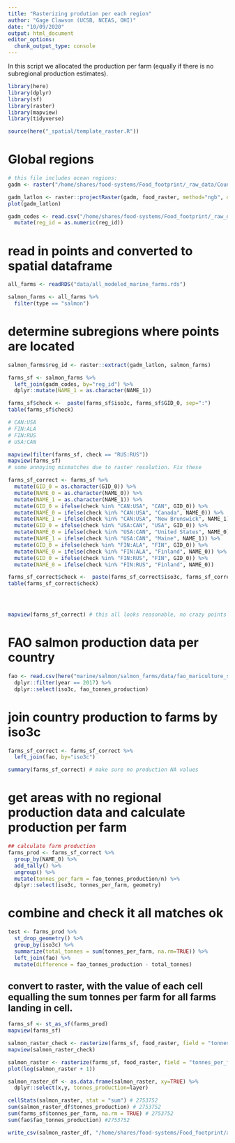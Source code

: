 ```yaml
---
title: "Rasterizing prodution per each region"
author: "Gage Clawson (UCSB, NCEAS, OHI)"
date: "10/09/2020"
output: html_document
editor_options: 
  chunk_output_type: console
---
```



In this script we allocated the production per farm (equally if there is no subregional production estimates). 

```r

library(here)
library(dplyr)
library(sf)
library(raster)
library(mapview)
library(tidyverse)

source(here("_spatial/template_raster.R"))


```


# Global regions

```r

# this file includes ocean regions:
gadm <- raster("/home/shares/food-systems/Food_footprint/_raw_data/Country_regions/gadm36mol_pyfill_10km.tif")

gadm_latlon <- raster::projectRaster(gadm, food_raster, method="ngb", over=TRUE)
plot(gadm_latlon)

gadm_codes <- read.csv("/home/shares/food-systems/Food_footprint/_raw_data/Country_regions/gadm_reg_codes.csv") %>% 
  mutate(reg_id = as.numeric(reg_id))

```

# read in points and converted to spatial dataframe
```r

all_farms <- readRDS("data/all_modeled_marine_farms.rds")

salmon_farms <- all_farms %>%
  filter(type == "salmon")

```


# determine subregions where points are located

```r

salmon_farms$reg_id <- raster::extract(gadm_latlon, salmon_farms) 

farms_sf <- salmon_farms %>%
  left_join(gadm_codes, by="reg_id") %>%
  dplyr::mutate(NAME_1 = as.character(NAME_1)) 

farms_sf$check <-  paste(farms_sf$iso3c, farms_sf$GID_0, sep=":")
table(farms_sf$check)

# CAN:USA
# FIN:ALA
# FIN:RUS
# USA:CAN

mapview(filter(farms_sf, check == "RUS:RUS"))
mapview(farms_sf)
# some annoying mismatches due to raster resolution. Fix these

farms_sf_correct <- farms_sf %>%
  mutate(GID_0 = as.character(GID_0)) %>%
  mutate(NAME_0 = as.character(NAME_0)) %>%
  mutate(NAME_1 = as.character(NAME_1)) %>%
  mutate(GID_0 = ifelse(check %in% "CAN:USA", "CAN", GID_0)) %>%
  mutate(NAME_0 = ifelse(check %in% "CAN:USA", "Canada", NAME_0)) %>%
  mutate(NAME_1 = ifelse(check %in% "CAN:USA", "New Brunswick", NAME_1)) %>%
  mutate(GID_0 = ifelse(check %in% "USA:CAN", "USA", GID_0)) %>%
  mutate(NAME_0 = ifelse(check %in% "USA:CAN", "United States", NAME_0)) %>%
  mutate(NAME_1 = ifelse(check %in% "USA:CAN", "Maine", NAME_1)) %>%
  mutate(GID_0 = ifelse(check %in% "FIN:ALA", "FIN", GID_0)) %>%
  mutate(NAME_0 = ifelse(check %in% "FIN:ALA", "Finland", NAME_0)) %>%
  mutate(GID_0 = ifelse(check %in% "FIN:RUS", "FIN", GID_0)) %>%
  mutate(NAME_0 = ifelse(check %in% "FIN:RUS", "Finland", NAME_0)) 

farms_sf_correct$check <-  paste(farms_sf_correct$iso3c, farms_sf_correct$GID_0, sep=":")
table(farms_sf_correct$check)




mapview(farms_sf_correct) # this all looks reasonable, no crazy points
```


# FAO salmon production data per country
```r

fao <- read.csv(here("marine/salmon/salmon_farms/data/fao_mariculture_salmon.csv")) %>%
  dplyr::filter(year == 2017) %>%
  dplyr::select(iso3c, fao_tonnes_production)

```


# join country production to farms by iso3c

```r

farms_sf_correct <- farms_sf_correct %>%
  left_join(fao, by="iso3c")

summary(farms_sf_correct) # make sure no production NA values

```

# get areas with no regional production data and calculate production per farm

```r

## calculate farm production
farms_prod <- farms_sf_correct %>%
  group_by(NAME_0) %>%
  add_tally() %>%
  ungroup() %>%
  mutate(tonnes_per_farm = fao_tonnes_production/n) %>%
  dplyr::select(iso3c, tonnes_per_farm, geometry)

```

# combine and check it all matches ok

```r

test <- farms_prod %>%
  st_drop_geometry() %>%
  group_by(iso3c) %>%
  summarize(total_tonnes = sum(tonnes_per_farm, na.rm=TRUE)) %>%
  left_join(fao) %>%
  mutate(difference = fao_tonnes_production - total_tonnes)


```

## convert to raster, with the value of each cell equalling the sum tonnes per farm for all farms landing in cell.

```r

farms_sf <- st_as_sf(farms_prod)
mapview(farms_sf)

salmon_raster_check <- rasterize(farms_sf, food_raster, field = "tonnes_per_farm", fun=sum)
mapview(salmon_raster_check)

salmon_raster <- rasterize(farms_sf, food_raster, field = "tonnes_per_farm", fun=sum, background=0)
plot(log(salmon_raster + 1))

salmon_raster_df <- as.data.frame(salmon_raster, xy=TRUE) %>%
  dplyr::select(x,y, tonnes_production=layer)

cellStats(salmon_raster, stat = "sum") # 2753752
sum(salmon_raster_df$tonnes_production) # 2753752
sum(farms_sf$tonnes_per_farm, na.rm = TRUE) # 2753752
sum(fao$fao_tonnes_production) #2753752

write_csv(salmon_raster_df, "/home/shares/food-systems/Food_footprint/all_food_systems/dataprep/aquaculture/marine/salmon/salmon_farm_updated.csv")

```
